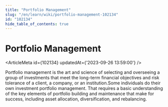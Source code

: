 ```yaml
---
title: "Portfolio Management"
slug: "/en/learn/wiki/portfolio-management-102134"
id: "102134"
hide_table_of_contents: true
---
```



# Portfolio Management

<ArticleMeta id={102134} updatedAt={'2023-09-26 13:59:00'} />
<div className='border-solid border-b border-t-0 my-4 border-[var(--ifm-color-gray-300)]' />

Portfolio management is the art and science of selecting and overseeing a group of investments that meet the long-term financial objectives and risk tolerance of a client, a company, or an institution.Some individuals do their own investment portfolio management. That requires a basic understanding of the key elements of portfolio building and maintenance that make for success, including asset allocation, diversification, and rebalancing.
